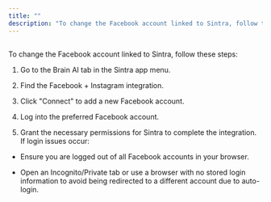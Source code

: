 ```yaml
---
title: ""
description: "To change the Facebook account linked to Sintra, follow these steps:"
---
```


## 

To change the Facebook account linked to Sintra, follow these steps:

  1. Go to the Brain AI tab in the Sintra app menu.

  2. Find the Facebook + Instagram integration.

  3. Click "Connect" to add a new Facebook account.

  4. Log into the preferred Facebook account.

  5. Grant the necessary permissions for Sintra to complete the integration. If login issues occur:



  * Ensure you are logged out of all Facebook accounts in your browser.

  * Open an Incognito/Private tab or use a browser with no stored login information to avoid being redirected to a different account due to auto-login.